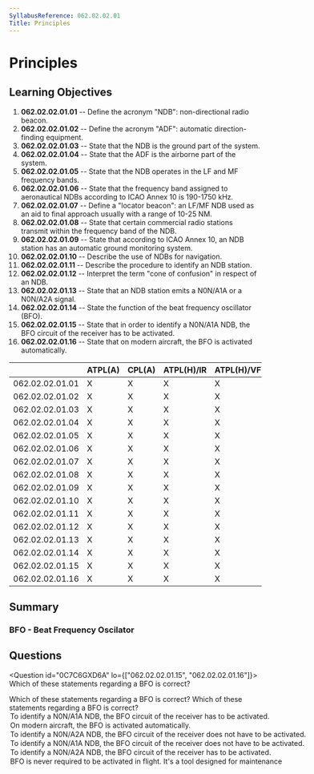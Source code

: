 ```yaml
---
SyllabusReference: 062.02.02.01
Title: Principles
---
```


# Principles

## Learning Objectives

1.  **062.02.02.01.01** -- Define the acronym "NDB": non-directional radio
    beacon.
2.  **062.02.02.01.02** -- Define the acronym "ADF": automatic direction-finding
    equipment.
3.  **062.02.02.01.03** -- State that the NDB is the ground part of the system.
4.  **062.02.02.01.04** -- State that the ADF is the airborne part of the system.
5.  **062.02.02.01.05** -- State that the NDB operates in the LF and MF frequency
    bands.
6.  **062.02.02.01.06** -- State that the frequency band assigned to aeronautical
    NDBs according to ICAO Annex 10 is 190-1750 kHz.
7.  **062.02.02.01.07** -- Define a "locator beacon": an LF/MF NDB used as an aid
    to final approach usually with a range of 10-25 NM.
8.  **062.02.02.01.08** -- State that certain commercial radio stations transmit
    within the frequency band of the NDB.
9.  **062.02.02.01.09** -- State that according to ICAO Annex 10, an NDB station
    has an automatic ground monitoring system.
10. **062.02.02.01.10** -- Describe the use of NDBs for navigation.
11. **062.02.02.01.11** -- Describe the procedure to identify an NDB station.
12. **062.02.02.01.12** -- Interpret the term "cone of confusion" in respect of
    an NDB.
13. **062.02.02.01.13** -- State that an NDB station emits a N0N/A1A or a
    N0N/A2A signal.
14. **062.02.02.01.14** -- State the function of the beat frequency oscillator
    (BFO).
15. **062.02.02.01.15** -- State that in order to identify a N0N/A1A NDB, the
    BFO circuit of the receiver has to be activated.
16. **062.02.02.01.16** -- State that on modern aircraft, the BFO is activated
    automatically.

|                 | ATPL(A) | CPL(A) | ATPL(H)/IR | ATPL(H)/VFR | CPL(H) | IR | CBIR(A) |
| --------------- | ------- | ------ | ---------- | ----------- | ------ | -- | ------- |
| 062.02.02.01.01 | X       | X      | X          | X           | X      | X  | X       |
| 062.02.02.01.02 | X       | X      | X          | X           | X      | X  | X       |
| 062.02.02.01.03 | X       | X      | X          | X           | X      | X  | X       |
| 062.02.02.01.04 | X       | X      | X          | X           | X      | X  | X       |
| 062.02.02.01.05 | X       | X      | X          | X           | X      | X  | X       |
| 062.02.02.01.06 | X       | X      | X          | X           | X      | X  | X       |
| 062.02.02.01.07 | X       | X      | X          | X           | X      | X  | X       |
| 062.02.02.01.08 | X       | X      | X          | X           | X      | X  | X       |
| 062.02.02.01.09 | X       | X      | X          | X           | X      | X  | X       |
| 062.02.02.01.10 | X       | X      | X          | X           | X      | X  | X       |
| 062.02.02.01.11 | X       | X      | X          | X           | X      | X  | X       |
| 062.02.02.01.12 | X       | X      | X          | X           | X      | X  | X       |
| 062.02.02.01.13 | X       | X      | X          | X           | X      | X  | X       |
| 062.02.02.01.14 | X       | X      | X          | X           | X      | X  | X       |
| 062.02.02.01.15 | X       | X      | X          | X           | X      | X  | X       |
| 062.02.02.01.16 | X       | X      | X          | X           | X      | X  | X       |

## Summary

### BFO - Beat Frequency Oscilator

## Questions

<Question id="0C7C6GXD6A" lo={["062.02.02.01.15", "062.02.02.01.16"]}>
  <Text variant="oneCorrect">
    Which of these statements regarding a BFO is correct?
  </Text>

  <Text variant="oneTwo">
    Which of these statements regarding a BFO is correct?
  </Text>

  <Text variant="multipleCorrect" select={4}>
    Which of these statements regarding a BFO is correct?
  </Text>

  <Option subject={[[]]}>
    To identify a N0N/A1A NDB, the BFO circuit of the receiver has to be
    activated.
  </Option>

  <Option subject={[[]]}>
    On modern aircraft, the BFO is activated automatically.
  </Option>

  <Option subject={[[]]}>
    To identify a N0N/A2A NDB, the BFO circuit of the receiver does not have to
    be activated.
  </Option>

  <Option>
    To identify a N0N/A1A NDB, the BFO circuit of the receiver does not have to
    be activated.
  </Option>

  <Option>
    To identify a N0N/A2A NDB, the BFO circuit of the receiver has to be
    activated.
  </Option>

  <Option>
    BFO is never required to be activated in flight. It's a tool designed for
    maintenance
  </Option>
</Question>
